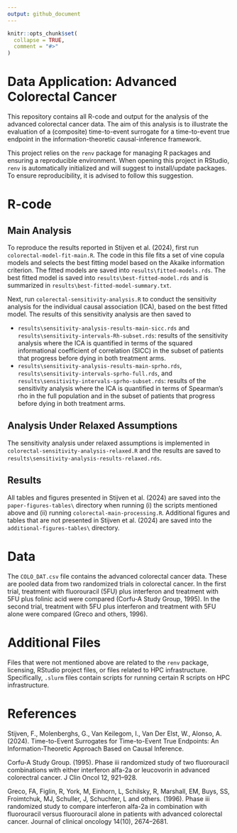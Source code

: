 ```yaml
---
output: github_document
---
```


<!-- README.md is generated from README.Rmd. Please edit that file -->

```r
knitr::opts_chunk$set(
  collapse = TRUE,
  comment = "#>"
)
```

# Data Application: Advanced Colorectal Cancer

<!-- badges: start -->
<!-- badges: end -->

This repository contains all R-code and output for the analysis of the advanced
colorectal cancer data. The aim of this analysis is to illustrate the evaluation
of a (composite) time-to-event surrogate for a time-to-event true endpoint in
the information-theoretic causal-inference framework.

This project relies on the `renv` package for managing R packages and ensuring 
a reproducible environment. When opening this project in RStudio, `renv` is 
automatically initialized and will suggest to install/update packages. To
ensure reproducibility, it is advised to follow this suggestion.

# R-code

## Main Analysis

To reproduce the results reported in Stijven et al. (2024), first run
`colorectal-model-fit-main.R`. The code in this file fits a set of vine
copula models and selects the best fitting model based on the Akaike
information criterion. The fitted models are saved into 
`results\fitted-models.rds`. The best fitted model is saved into 
`results\best-fitted-model.rds` and is summarized in 
`results\best-fitted-model-summary.txt`.

Next, run `colorectal-sensitivity-analysis.R` to conduct the sensitivity 
analysis for the individual causal association (ICA), based on the best 
fitted model. The results of this sensitivity
analysis are then saved to 

* `results\sensitivity-analysis-results-main-sicc.rds` and
`results\sensitivity-intervals-Rh-subset.rds`: results of the sensitivity
analysis where the ICA is quantified in terms of the squared informational
coefficient of correlation (SICC) in the subset of patients that progress before
dying in both treatment arms.
* `results\sensitivity-analysis-results-main-sprho.rds`,
`results\sensitivity-intervals-sprho-full.rds`, and
`results\sensitivity-intervals-sprho-subset.rds`: results of the sensitivity
analysis where the ICA is quantified in terms of Spearman's rho in the full
population and in the subset of patients that progress before dying in both
treatment arms.

## Analysis Under Relaxed Assumptions

The sensitivity analysis under relaxed assumptions is implemented in
`colorectal-sensitivity-analysis-relaxed.R` and the results are saved to
`results\sensitivity-analysis-results-relaxed.rds`.

## Results

All tables and figures presented in Stijven et al. (2024) are saved into the 
`paper-figures-tables\` directory when running (i) the scripts mentioned above 
and (ii) running `colorectal-main-processing.R`. Additional figures and tables 
that are not presented in Stijven et al. (2024) are saved into the 
`additional-figures-tables\` directory.

# Data

The `COLO_DAT.csv` file contains the advanced colorectal cancer data. These are
pooled data from two randomized trials in colorectal cancer. In the first trial,
treatment with fluorouracil (5FU) plus interferon and treatment with 5FU plus
folinic acid were compared (Corfu-A Study Group, 1995). In the second trial,
treatment with 5FU plus interferon and treatment with 5FU alone were compared
(Greco and others, 1996). 

# Additional Files

Files that were not mentioned above are related to the `renv` package,
licensing, RStudio project files, or files related to HPC infrastructure.
Specifically, `.slurm` files contain scripts for running certain R scripts on 
HPC infrastructure.


# References

Stijven, F., Molenberghs, G., Van Keilegom, I., Van Der Elst, W.,
Alonso, A. (2024). Time-to-Event Surrogates for Time-to-Event True 
Endpoints: An Information-Theoretic Approach Based on Causal Inference.

Corfu-A Study Group. (1995). Phase iii randomized study of two
fluorouracil combinations with either interferon alfa-2a or leucovorin
in advanced colorectral cancer. J Clin Oncol 12, 921–928.

Greco, FA, Figlin, R, York, M, Einhorn, L, Schilsky, R, Marshall, EM,
Buys, SS, Froimtchuk, MJ, Schuller, J, Schuchter, L and others. (1996).
Phase iii randomized study to compare interferon alfa-2a in combination
with fluorouracil versus fluorouracil alone in patients with advanced
colorectal cancer. Journal of clinical oncology 14(10), 2674–2681.

